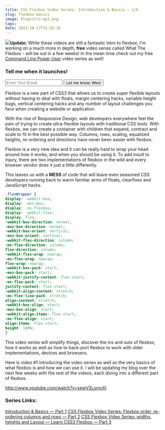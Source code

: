 ```yaml
---
title: CSS Flexbox Video Series: Introduction & Basics — 1/6
slug: flexbox-basics
image: blogtitle-ep1.png
tags: 
date: 2013-10-17T15:55:16
---
```


<img src="ss-2015-06-24-at-2.03.04-PM-300x201.png"  class="alignleft size-medium wp-image-3544" /><strong>Update:</strong> While these videos are still a fantastic intro to flexbox, I'm working on a much more in depth, <strong>free</strong> video series called What The Flexbox - will be out in a few weeks! In the mean time check out my free <a href="http://CommandLinePowerUser.com" target="_blank">Command Line Power User</a> video series as well!

<form class="sendy" action="http://bostype.com/sendy/subscribe" method="POST">
<h3>Tell me when it launches!</h3><input name="email" required="" type="email" placeholder="Enter Your Email" /><input name="list" type="hidden" value="Ct7zsQu3UIBOKuXcvE583Q" /><input name="boolean" type="hidden" value="true" />
<input type="submit" value="Let me know, Wes!" /></form>

Flexbox is a new part of CSS3 that allows us to create super flexible layouts without having to deal with floats, margin centering hacks, variable height bugs, vertical centering hacks and any number of layout challenges you face when creating a website or application.

With the rise of Responsive Design, web developers everywhere feel the pain of trying to create ultra-flexible layouts with traditional CSS tools. With flexbox, we can create a container with children that expand, contract and scale to fit in the best possible way. Columns, rows, scaling, equalized heights, re-ordering and directions have never been easier with flexbox.

Flexbox is a very new idea and it can be really hard to wrap your head around how it works, and when you should be using it. To add insult to injury, there are two implementations of flexbox in the wild and every browser vendor does it just a little differently.

This leaves us with a <strong>MESS</strong> of code that will leave even seasoned CSS developers running back to warm familiar arms of floats, clearfixes and JavaScript hacks.


```css
.flexWrapper {
display: -webkit-box;
display: -moz-box;
display: -ms-flexbox;
display: -webkit-flex;
display: flex;
-webkit-box-direction: normal;
-moz-box-direction: normal;
-webkit-box-orient: vertical;
-moz-box-orient: vertical;
-webkit-flex-direction: column;
-ms-flex-direction: column;
flex-direction: column;
-webkit-flex-wrap: nowrap;
-ms-flex-wrap: nowrap;
flex-wrap: nowrap;
-webkit-box-pack: start;
-moz-box-pack: start;
-webkit-justify-content: flex-start;
-ms-flex-pack: start;
justify-content: flex-start;
-webkit-align-content: stretch;
-ms-flex-line-pack: stretch;
align-content: stretch;
-webkit-box-align: start;
-moz-box-align: start;
-webkit-align-items: flex-start;
-ms-flex-align: start;
align-items: flex-start;
height: 100%;
}
```

This video series will simplify things, discover the ins and outs of flexbox, how it works as well as how to back-port flexbox to work with older implementations, devices and browsers.

Here is video #1 introducing the video series as well as the very basics of what flexbox is and how we can use it. I will be updating my blog over the next few weeks with the rest of the videos, each diving into a different part of flexbox.

http://www.youtube.com/watch?v=sewV3LsmoXI

<h3>Series Links:</h3>

<a href="http://wesbos.com/flexbox-basics/">Introduction & Basics — Part 1</a>
<a href="http://wesbos.com/css-flexbox-order-reordering-columns/">CSS Flexbox Video Series: Flexbox order, re-ordering columns and rows — Part 2</a>
<a href="http://wesbos.com/flexbox-widths-heights-and-layout-css/">CSS Flexbox Video Series: widths, heights and Layout — Learn CSS3 Flexbox — Part 3</a>